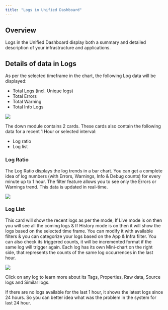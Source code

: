 ```yaml
---
title: "Logs in Unified Dashboard"
---
```

Overview
----

Logs in the Unified Dashboard display both a summary and detailed description of your infrastructure and applications.

Details of data in Logs
-----------------------

As per the selected timeframe in the chart, the following Log data will be displayed:

-   Total Logs (incl. Unique logs)
-   Total Errors
-   Total Warning
-   Total Info Logs

![](/images/unified-dashboard/dashboard-13.png)

The down module contains 2 cards. These cards also contain the following data for a recent 1 Hour or selected interval:

-   Log ratio
-   Log list

### Log Ratio
The Log Ratio displays the log trends in a bar chart. You can get a complete idea of log numbers (with Errors, Warnings, Info & Debug counts) for every minute up to 1 hour. The filter feature allows you to see only the Errors or Warnings trend. This data is updated in real-time.

![](/images/unified-dashboard/dashboard-14.png)

### Log List
This card will show the recent logs as per the mode, If Live mode is on then you will see all the coming logs & If History mode is on then it will show the logs based on the selected time frame. You can modify it with available filters & you can categorize your logs based on the App & Infra filter.
You can also check its triggered counts, it will be incremented format if the same log will trigger again. Each log has its own Mini-chart on the right side, that represents the counts of the same log occurrences in the last hour.

![](/images/unified-dashboard/dashboard-15.png)

Click on any log to learn more about its Tags, Properties, Raw data, Source logs and Similar logs.

<Note> If there are no logs available for the last 1 hour, it shows the latest logs since 24 hours. So you can better idea what was the problem in the system for last 24 hour. </Note>
